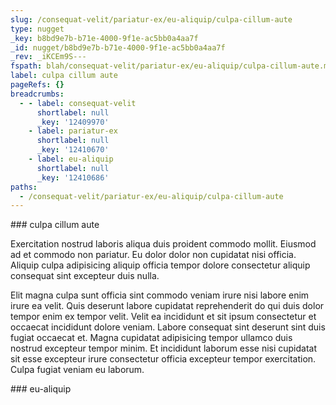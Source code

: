 ```yaml
---
slug: /consequat-velit/pariatur-ex/eu-aliquip/culpa-cillum-aute
type: nugget
_key: b8bd9e7b-b71e-4000-9f1e-ac5bb0a4aa7f
_id: nugget/b8bd9e7b-b71e-4000-9f1e-ac5bb0a4aa7f
_rev: _iKCEm9S---
fspath: blah/consequat-velit/pariatur-ex/eu-aliquip/culpa-cillum-aute.md
label: culpa cillum aute
pageRefs: {}
breadcrumbs:
  - - label: consequat-velit
      shortlabel: null
      _key: '12409970'
    - label: pariatur-ex
      shortlabel: null
      _key: '12410670'
    - label: eu-aliquip
      shortlabel: null
      _key: '12410686'
paths:
  - /consequat-velit/pariatur-ex/eu-aliquip/culpa-cillum-aute
---
```


<NuggetArea>
<Nugget slug="/consequat-velit/pariatur-ex/eu-aliquip/culpa-cillum-aute" type="nugget" _key="b8bd9e7b-b71e-4000-9f1e-ac5bb0a4aa7f" _id="nugget/b8bd9e7b-b71e-4000-9f1e-ac5bb0a4aa7f" _rev="_iKCEm9S---" fspath="blah/consequat-velit/pariatur-ex/eu-aliquip/culpa-cillum-aute.md" label="culpa cillum aute" paths="/consequat-velit/pariatur-ex/eu-aliquip/culpa-cillum-aute">
<NuggetBody>
### culpa cillum aute

Exercitation nostrud laboris aliqua duis proident commodo mollit. Eiusmod ad et commodo non pariatur. Eu dolor dolor non cupidatat nisi officia. Aliquip culpa adipisicing aliquip officia tempor dolore consectetur aliquip consequat sint excepteur duis nulla.

Elit magna culpa sunt officia sint commodo veniam irure nisi labore enim irure ea velit. Quis deserunt labore cupidatat reprehenderit do qui duis dolor tempor enim ex tempor velit. Velit ea incididunt et sit ipsum consectetur et occaecat incididunt dolore veniam. Labore consequat sint deserunt sint duis fugiat occaecat et. Magna cupidatat adipisicing tempor ullamco duis nostrud excepteur tempor minim. Et incididunt laborum esse nisi cupidatat sit esse excepteur irure consectetur officia excepteur tempor exercitation. Culpa fugiat veniam eu laborum.

</NuggetBody>
<Breadcrumbs>
<Crumbs>
<Crumb _key="12409970" label="consequat-velit" /><Crumb _key="12410670" label="pariatur-ex" /><Crumb _key="12410686" label="eu-aliquip" />
</Crumbs>
</Breadcrumbs>
</Nugget>

<NuggetsInbound>
</NuggetsInbound>
<NuggetsOutbound>
</NuggetsOutbound>
</NuggetArea>
<PassagesInbound>
<Passage direction="inbound" type="passage" _key="12410686" _id="passage/12410686" _rev="_iKCEm9O--A" label="eu-aliquip" passage="eu-aliquip" fspath="blah/consequat-velit/pariatur-ex/eu-aliquip" paths="/consequat-velit/pariatur-ex/eu-aliquip" slug="/consequat-velit/pariatur-ex/eu-aliquip">
<NuggetBody>
### eu-aliquip

</NuggetBody>
<Breadcrumbs>
<Crumbs>
<Crumb _key="12409970" label="consequat-velit" /><Crumb _key="12410670" label="pariatur-ex" />
</Crumbs>
</Breadcrumbs>
</Passage>

</PassagesInbound>
<PassagesOutbound>
</PassagesOutbound>